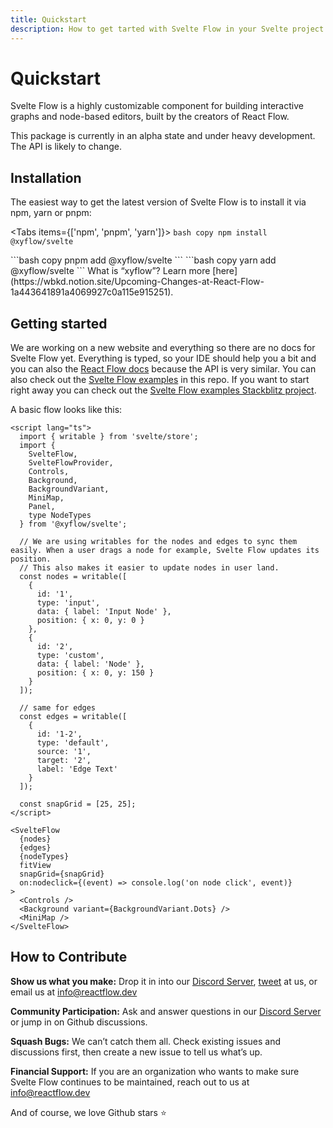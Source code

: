 ```yaml
---
title: Quickstart
description: How to get tarted with Svelte Flow in your Svelte project
---
```



# Quickstart

Svelte Flow is a highly customizable component for building interactive graphs and node-based editors, built by the creators of React Flow.

<Callout>
  This package is currently in an alpha state and under heavy development. The
  API is likely to change.
</Callout>

## Installation

The easiest way to get the latest version of Svelte Flow is to install it via npm, yarn or pnpm:

<Tabs items={['npm', 'pnpm', 'yarn']}>
  <Tab>
    ```bash copy
    npm install @xyflow/svelte
    ```

  </Tab>
  <Tab>
    ```bash copy
    pnpm add @xyflow/svelte
    ```

  </Tab>
  <Tab>
    ```bash copy
    yarn add @xyflow/svelte
    ```

  </Tab>
</Tabs>
What is “xyflow”? Learn more [here](https://wbkd.notion.site/Upcoming-Changes-at-React-Flow-1a443641891a4069927c0a115e915251).

## Getting started

We are working on a new website and everything so there are no docs for Svelte Flow yet. Everything is typed, so your IDE should help you a bit and you can also the [React Flow docs](https://reactflow.dev/docs) because the API is very similar. You can also check out the [Svelte Flow examples](https://github.com/wbkd/react-flow/tree/xyflow/packages/svelte/src/routes) in this repo.
If you want to start right away you can check out the [Svelte Flow examples Stackblitz project](https://stackblitz.com/edit/svelte-flow-examples?file=src%2Froutes%2Foverview%2F%2Bpage.svelte).

A basic flow looks like this:

```svelte
<script lang="ts">
  import { writable } from 'svelte/store';
  import {
    SvelteFlow,
    SvelteFlowProvider,
    Controls,
    Background,
    BackgroundVariant,
    MiniMap,
    Panel,
    type NodeTypes
  } from '@xyflow/svelte';

  // We are using writables for the nodes and edges to sync them easily. When a user drags a node for example, Svelte Flow updates its position.
  // This also makes it easier to update nodes in user land.
  const nodes = writable([
    {
      id: '1',
      type: 'input',
      data: { label: 'Input Node' },
      position: { x: 0, y: 0 }
    },
    {
      id: '2',
      type: 'custom',
      data: { label: 'Node' },
      position: { x: 0, y: 150 }
    }
  ]);

  // same for edges
  const edges = writable([
    {
      id: '1-2',
      type: 'default',
      source: '1',
      target: '2',
      label: 'Edge Text'
    }
  ]);

  const snapGrid = [25, 25];
</script>

<SvelteFlow
  {nodes}
  {edges}
  {nodeTypes}
  fitView
  snapGrid={snapGrid}
  on:nodeclick={(event) => console.log('on node click', event)}
>
  <Controls />
  <Background variant={BackgroundVariant.Dots} />
  <MiniMap />
</SvelteFlow>
```

## How to Contribute

**Show us what you make:** Drop it in into our [Discord Server](https://discord.com/invite/Bqt6xrs), [tweet](https://twitter.com/reactflowdev) at us, or email us at info@reactflow.dev

**Community Participation:** Ask and answer questions in our [Discord Server](https://discord.com/invite/Bqt6xrs) or jump in on Github discussions.

**Squash Bugs:** We can’t catch them all. Check existing issues and discussions first, then create a new issue to tell us what’s up.

**Financial Support:** If you are an organization who wants to make sure Svelte Flow continues to be maintained, reach out to us at info@reactflow.dev

And of course, we love Github stars ⭐
